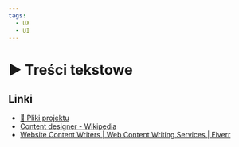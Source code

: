 ```yaml
---
tags:
  - UX
  - UI
---
```



# ▶️ Treści tekstowe

<YouTubePlayer videoId="yQO1ant2sXU" />

## Linki

- [💾 Pliki projektu](/download/courses/web-design/text-content.zip)
- [Content designer - Wikipedia](https://en.wikipedia.org/wiki/Content_designer)
- [Website Content Writers | Web Content Writing Services | Fiverr](https://www.fiverr.com/categories/writing-translation/website-content)
